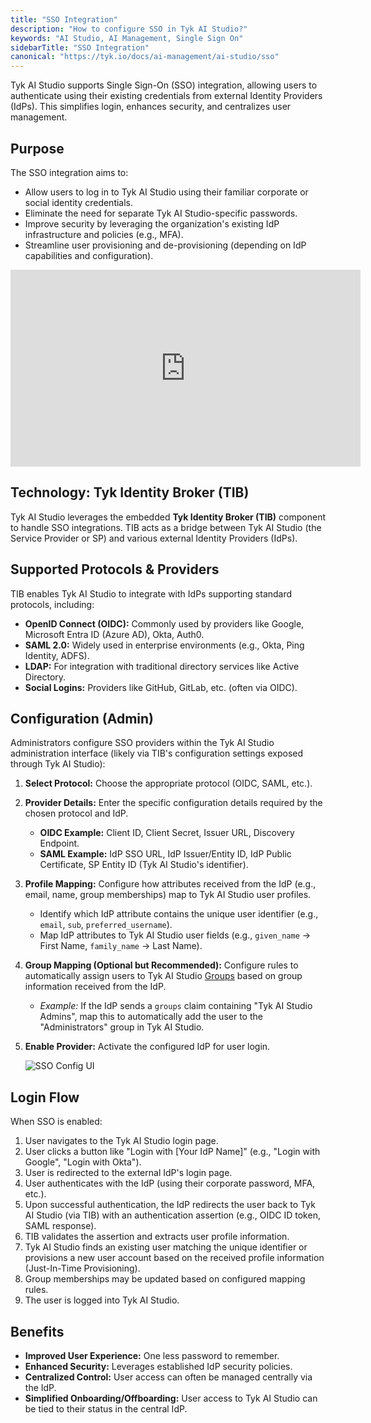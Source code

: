 ```yaml
---
title: "SSO Integration"
description: "How to configure SSO in Tyk AI Studio?"
keywords: "AI Studio, AI Management, Single Sign On"
sidebarTitle: "SSO Integration"
canonical: "https://tyk.io/docs/ai-management/ai-studio/sso"
---
```


Tyk AI Studio supports Single Sign-On (SSO) integration, allowing users to authenticate using their existing credentials from external Identity Providers (IdPs). This simplifies login, enhances security, and centralizes user management.

## Purpose

The SSO integration aims to:

*   Allow users to log in to Tyk AI Studio using their familiar corporate or social identity credentials.
*   Eliminate the need for separate Tyk AI Studio-specific passwords.
*   Improve security by leveraging the organization's existing IdP infrastructure and policies (e.g., MFA).
*   Streamline user provisioning and de-provisioning (depending on IdP capabilities and configuration).

<iframe width="560" height="315" src="https://www.youtube.com/embed/vn2ZfY9couw" frameborder="0" allow="accelerometer; autoplay; clipboard-write; encrypted-media; gyroscope; picture-in-picture" allowfullscreen></iframe>


## Technology: Tyk Identity Broker (TIB)

Tyk AI Studio leverages the embedded **Tyk Identity Broker (TIB)** component to handle SSO integrations. TIB acts as a bridge between Tyk AI Studio (the Service Provider or SP) and various external Identity Providers (IdPs).

## Supported Protocols & Providers

TIB enables Tyk AI Studio to integrate with IdPs supporting standard protocols, including:

*   **OpenID Connect (OIDC):** Commonly used by providers like Google, Microsoft Entra ID (Azure AD), Okta, Auth0.
*   **SAML 2.0:** Widely used in enterprise environments (e.g., Okta, Ping Identity, ADFS).
*   **LDAP:** For integration with traditional directory services like Active Directory.
*   **Social Logins:** Providers like GitHub, GitLab, etc. (often via OIDC).

## Configuration (Admin)

Administrators configure SSO providers within the Tyk AI Studio administration interface (likely via TIB's configuration settings exposed through Tyk AI Studio):

1.  **Select Protocol:** Choose the appropriate protocol (OIDC, SAML, etc.).
2.  **Provider Details:** Enter the specific configuration details required by the chosen protocol and IdP.
    *   **OIDC Example:** Client ID, Client Secret, Issuer URL, Discovery Endpoint.
    *   **SAML Example:** IdP SSO URL, IdP Issuer/Entity ID, IdP Public Certificate, SP Entity ID (Tyk AI Studio's identifier).
3.  **Profile Mapping:** Configure how attributes received from the IdP (e.g., email, name, group memberships) map to Tyk AI Studio user profiles.
    *   Identify which IdP attribute contains the unique user identifier (e.g., `email`, `sub`, `preferred_username`).
    *   Map IdP attributes to Tyk AI Studio user fields (e.g., `given_name` -> First Name, `family_name` -> Last Name).
4.  **Group Mapping (Optional but Recommended):** Configure rules to automatically assign users to Tyk AI Studio [Groups](/ai-management/ai-studio/user-management) based on group information received from the IdP.
    *   *Example:* If the IdP sends a `groups` claim containing "Tyk AI Studio Admins", map this to automatically add the user to the "Administrators" group in Tyk AI Studio.
5.  **Enable Provider:** Activate the configured IdP for user login.

    <img src="/img/ai-management/sso-config-ui.png" alt="SSO Config UI" />

## Login Flow

When SSO is enabled:

1.  User navigates to the Tyk AI Studio login page.
2.  User clicks a button like "Login with [Your IdP Name]" (e.g., "Login with Google", "Login with Okta").
3.  User is redirected to the external IdP's login page.
4.  User authenticates with the IdP (using their corporate password, MFA, etc.).
5.  Upon successful authentication, the IdP redirects the user back to Tyk AI Studio (via TIB) with an authentication assertion (e.g., OIDC ID token, SAML response).
6.  TIB validates the assertion and extracts user profile information.
7.  Tyk AI Studio finds an existing user matching the unique identifier or provisions a new user account based on the received profile information (Just-In-Time Provisioning).
8.  Group memberships may be updated based on configured mapping rules.
9.  The user is logged into Tyk AI Studio.

## Benefits

*   **Improved User Experience:** One less password to remember.
*   **Enhanced Security:** Leverages established IdP security policies.
*   **Centralized Control:** User access can often be managed centrally via the IdP.
*   **Simplified Onboarding/Offboarding:** User access to Tyk AI Studio can be tied to their status in the central IdP.
